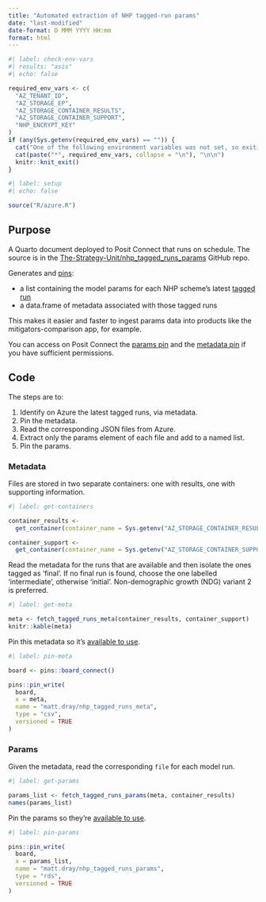 ---
title: "Automated extraction of NHP tagged-run params"
date: "last-modified"
date-format: D MMM YYYY HH:mm
format: html
---

```{r}
#| label: check-env-vars
#| results: "asis"
#| echo: false

required_env_vars <- c(
  "AZ_TENANT_ID",
  "AZ_STORAGE_EP",
  "AZ_STORAGE_CONTAINER_RESULTS",
  "AZ_STORAGE_CONTAINER_SUPPORT",
  "NHP_ENCRYPT_KEY"
)
if (any(Sys.getenv(required_env_vars) == "")) {
  cat("One of the following environment variables was not set, so exiting \n\n")
  cat(paste("*", required_env_vars, collapse = "\n"), "\n\n")
  knitr::knit_exit() 
}
```

```{r}
#| label: setup
#| echo: false

source("R/azure.R")
```

## Purpose

A Quarto document deployed to Posit Connect that runs on schedule. The source is in the [The-Strategy-Unit/nhp_tagged_runs_params](https://github.com/The-Strategy-Unit/nhp_tagged_runs_params) GitHub repo.

Generates and [pins](https://pins.rstudio.com/):

* a list containing the model params for each NHP scheme's latest [tagged run](https://connect.strategyunitwm.nhs.uk/nhp/tagged_runs)
* a data.frame of metadata associated with those tagged runs

This makes it easier and faster to ingest params data into products like the mitigators-comparison app, for example.

You can access on Posit Connect the [params pin](https://connect.strategyunitwm.nhs.uk/content/32c7f642-e420-448d-b888-bf655fc8fa8b/) and the [metadata pin](https://connect.strategyunitwm.nhs.uk/content/811dbaf9-18fe-43aa-bf8e-06b0df66004e/) if you have sufficient permissions.

## Code

The steps are to:

1. Identify on Azure the latest tagged runs, via metadata.
1. Pin the metadata.
1. Read the corresponding JSON files from Azure.
1. Extract only the params element of each file and add to a named list.
1. Pin the params.

### Metadata

Files are stored in two separate containers: one with results, one with supporting information.

```{r}
#| label: get-containers

container_results <-
  get_container(container_name = Sys.getenv("AZ_STORAGE_CONTAINER_RESULTS"))

container_support <-
  get_container(container_name = Sys.getenv("AZ_STORAGE_CONTAINER_SUPPORT"))
```

Read the metadata for the runs that are available and then isolate the ones tagged as 'final'. If no final run is found, choose the one labelled 'intermediate', otherwise 'initial'. Non-demographic growth (NDG) variant 2 is preferred.

```{r}
#| label: get-meta

meta <- fetch_tagged_runs_meta(container_results, container_support)
knitr::kable(meta)
```

Pin this metadata so it's [available to use](https://connect.strategyunitwm.nhs.uk/content/811dbaf9-18fe-43aa-bf8e-06b0df66004e/).

```{r}
#| label: pin-meta

board <- pins::board_connect()

pins::pin_write(
  board,
  x = meta,
  name = "matt.dray/nhp_tagged_runs_meta", 
  type = "csv",
  versioned = TRUE
)
```

### Params

Given the metadata, read the corresponding `file` for each model run.

```{r}
#| label: get-params

params_list <- fetch_tagged_runs_params(meta, container_results)
names(params_list)
```

Pin the params so they're [available to use](https://connect.strategyunitwm.nhs.uk/content/32c7f642-e420-448d-b888-bf655fc8fa8b/).

```{r}
#| label: pin-params

pins::pin_write(
  board,
  x = params_list,
  name = "matt.dray/nhp_tagged_runs_params", 
  type = "rds",
  versioned = TRUE
)
```
